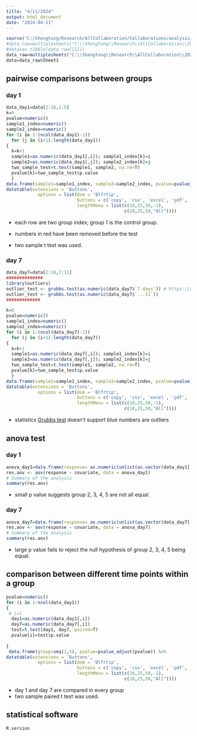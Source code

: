 ```yaml
---
title: "4/11/2024"
output: html_document
date: "2024-04-11"
---
```



```r
source("C:/Shengtong/Research/AllCollaboration/Collaborations/analysis/Rfunctions.R")
#data_raw=multiplesheets("C:\\Shengtong\\Research\\AllCollaboration\\2024\\202403\\Youssef\\Data Averages.xlsx")
#data=as_tibble(data_raw[[1]])
data_raw=multiplesheets("C:\\Shengtong\\Research\\AllCollaboration\\2024\\202404\\Zainab\\Zainab_MTT assay_Percentage viability data_041024.xlsx")
data=data_raw$Sheet1
```


## pairwise comparisons between groups 

### day 1 

```r
data_day1=data[2:16,1:5]
k=0
pvalue=numeric()
sample1_index=numeric()
sample2_index=numeric()
for (i in 1:(ncol(data_day1)-1))
  for (j in (i+1):length(data_day1))
{
  k=k+1  
  sample1=as.numeric(data_day1[,i]); sample1_index[k]=i
  sample2=as.numeric(data_day1[,j]); sample2_index[k]=j
  two_sample_test=t.test(sample1, sample2, na.rm=T)
  pvalue[k]=two_sample_test$p.value
  }
data.frame(sample1=sample1_index, sample2=sample2_index, pvalue=pvalue_adjust(pvalue))%>%
datatable(extensions = 'Buttons',
            options = list(dom = 'Blfrtip',
                           buttons = c('copy', 'csv', 'excel', 'pdf', 'print'),
                           lengthMenu = list(c(10,25,50,-1),
                                             c(10,25,50,"All"))))


```

* each row are two group index; group 1 is the control group.  

* numbers in red have been removed before the test 

* two  sample t test was used. 


### day 7 



```r
data_day7=data[2:16,7:11]
##############
library(outliers)
outlier_test <- grubbs.test(as.numeric(data_day7$`7 days`)) # https://rpubs.com/Alema/1000582
outlier_test <- grubbs.test(as.numeric(data_day7$`...11`))
#############

k=0
pvalue=numeric()
sample1_index=numeric()
sample2_index=numeric()
for (i in 1:(ncol(data_day7)-1))
  for (j in (i+1):length(data_day7))
{
  k=k+1  
  sample1=as.numeric(data_day7[,i]); sample1_index[k]=i
  sample2=as.numeric(data_day7[,j]); sample2_index[k]=j
  two_sample_test=t.test(sample1, sample2, na.rm=T)
  pvalue[k]=two_sample_test$p.value
  }
data.frame(sample1=sample1_index, sample2=sample2_index, pvalue=pvalue_adjust(pvalue))%>%
datatable(extensions = 'Buttons',
            options = list(dom = 'Blfrtip',
                           buttons = c('copy', 'csv', 'excel', 'pdf', 'print'),
                           lengthMenu = list(c(10,25,50,-1),
                                             c(10,25,50,"All"))))


```

*  statistics [Grubbs test](https://rpubs.com/Alema/1000582) doesn't support blue numbers are outliers 


## anova test 



### day 1 

```r
anova_day1=data.frame(response= as.numeric(unlist(as.vector(data_day1[,2:5]))), covariate=rep(c("group2", "group3", "group4", "group5"), each=nrow(data_day1)))
res.aov <- aov(response ~ covariate, data = anova_day1)
# Summary of the analysis
summary(res.aov)
```

* small p value suggests group 2, 3, 4, 5 are not all equal. 

### day 7 

```r
anova_day7=data.frame(response= as.numeric(unlist(as.vector(data_day7[,2:5]))), covariate=rep(c("group2", "group3", "group4", "group5"), each=nrow(data_day7)))
res.aov <- aov(response ~ covariate, data = anova_day7)
# Summary of the analysis
summary(res.aov)
```

* large p value fails to reject the null hypothesis of group 2, 3, 4, 5 being equal. 

## comparison between different time points within a group 

```r
pvalue=numeric()
for (i in 1:ncol(data_day1))
{
 # i=1
  day1=as.numeric(data_day1[,i])
  day7=as.numeric(data_day7[,i])
  test=t.test(day1, day7, paired=T)
  pvalue[i]=test$p.value
  
}
 data.frame(group=seq(1,5), pvalue=pvalue_adjust(pvalue)) %>%
datatable(extensions = 'Buttons',
            options = list(dom = 'Blfrtip',
                           buttons = c('copy', 'csv', 'excel', 'pdf', 'print'),
                           lengthMenu = list(c(10,25,50,-1),
                                             c(10,25,50,"All"))))

```

* day 1 and day 7 are compared in every group 
* two sample paired t test was used. 



## statistical software 

```r
R.version
```